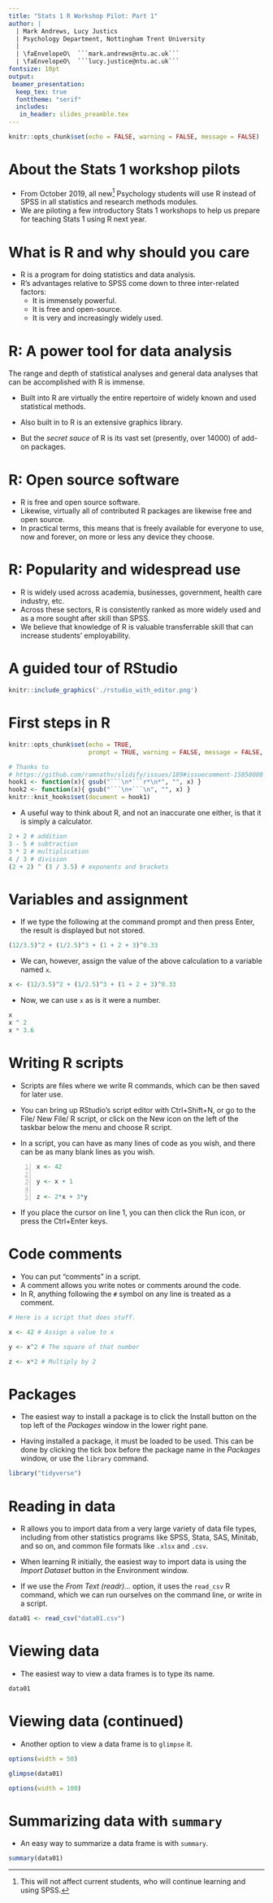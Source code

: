 ```yaml
---
title: "Stats 1 R Workshop Pilot: Part 1"
author: |
  | Mark Andrews, Lucy Justics
  | Psychology Department, Nottingham Trent University
  |   
  | \faEnvelopeO\  ```mark.andrews@ntu.ac.uk```
  | \faEnvelopeO\  ```lucy.justice@ntu.ac.uk```
fontsize: 10pt
output:
 beamer_presentation:
  keep_tex: true
  fonttheme: "serif"
  includes:
   in_header: slides_preamble.tex
---
```




```r
knitr::opts_chunk$set(echo = FALSE, warning = FALSE, message = FALSE)

```

# About the Stats 1 workshop pilots

* From October 2019, all new[^new_students_only] Psychology students 
  will use R instead of SPSS in all statistics and research methods modules.
* We are piloting a few introductory Stats 1 workshops to help us prepare for teaching Stats 1 
  using R next year.
  
[^new_students_only]: This will not affect current students, who will continue learning and using SPSS.

# What is R and why should you care

* R is a program for doing statistics and data analysis.
* R's advantages relative to SPSS come down to three inter-related factors:
  * It is immensely powerful.
  * It is free and open-source.
  * It is very and increasingly widely used.

# R: A power tool for data analysis

The range and depth of statistical analyses and general data analyses that can
be accomplished with R is immense.

* Built into R are virtually the entire repertoire
  of widely known and used statistical methods. 

* Also built in to R is an extensive graphics library.

* But the *secret sauce* of R is its vast set (presently, over 14000) of add-on packages. 
  
# R: Open source software

* R is free and open source software. 
* Likewise, virtually all of contributed R packages are likewise free and open source.
* In practical terms, this means that is freely available for everyone to use, now and forever,    on more or less any device they choose.


# R: Popularity and widespread use

* R is widely used across academia, businesses, government, health care industry, etc.
* Across these sectors, R is consistently ranked as more widely used and as a more sought after skill than SPSS.
* We believe that knowledge of R is valuable transferrable skill that can increase students' employability. 


# A guided tour of RStudio

```r
knitr::include_graphics('./rstudio_with_editor.png')
```

# First steps in R

```r
knitr::opts_chunk$set(echo = TRUE, 
                      prompt = TRUE, warning = FALSE, message = FALSE, comment='#>')

# Thanks to 
# https://github.com/ramnathv/slidify/issues/189#issuecomment-15850008
hook1 <- function(x){ gsub("```\n*```r*\n*", "", x) }
hook2 <- function(x){ gsub("```\n+```\n", "", x) }
knitr::knit_hooks$set(document = hook1)

```

* A useful way to think about R, and not an inaccurate one either, is that it is
simply a calculator.
```r
2 + 2 # addition
3 - 5 # subtraction
3 * 2 # multiplication
4 / 3 # division
(2 + 2) ^ (3 / 3.5) # exponents and brackets
```

<!-- #  Equality/inequality operations -->

<!-- * Testing for the equality or inequality of pairs of numbers, -->
<!-- already starts to go beyond the usual capabilities of handheld calculator. -->

<!-- ```{r} -->
<!-- 12 == (6 * 2)         # test for equality -->
<!-- (3 * 4) != (18 - 7)   # test for inequality -->
<!-- 3 < 10                # less than -->
<!-- (2 * 5) <= 10         # less than or equal -->
<!-- ``` -->

<!-- # Logical values and logical operations -->

<!-- * In the previous step, the results are returned as either `TRUE` or `FALSE`. These are logical or *Boolean* -->
<!-- values. -->
<!-- * Just as we can represent numbers and operations on -->
<!-- numbers, so too can we have two logical values, `TRUE` and `FALSE` (always written in -->
<!-- all uppercase), and Boolean operations (*and*, *or*, and *not*) on logical values. -->
<!-- ```{r} -->
<!-- TRUE & FALSE  # logical and -->
<!-- TRUE | TRUE   # logical or -->
<!-- !TRUE         # logical not -->
<!-- (TRUE | !TRUE) & !FALSE -->
<!-- ``` -->

# Variables and assignment

* If we type the following at the command prompt and then press Enter, the result is displayed but not stored.
```r
(12/3.5)^2 + (1/2.5)^3 + (1 + 2 + 3)^0.33
```

* We can, however, assign the value of the above calculation to a variable named `x`.
```r
x <- (12/3.5)^2 + (1/2.5)^3 + (1 + 2 + 3)^0.33
```

* Now, we can use `x` as is it were a number.
```r
x
x ^ 2
x * 3.6
```

<!-- # Assignment rules -->

<!-- * In general, the assignment rule is  -->
<!-- ``` -->
<!-- name <- expression -->
<!-- ``` -->
<!-- The `expression` is any R code that returns some value. -->

<!-- * The `name` must consist of letters, numbers, dots, and underscores.  -->
<!-- ```  -->
<!-- x123   # acceptable -->
<!-- .x -->
<!-- x_y_z -->
<!-- xXx_123 -->
<!-- ``` -->
<!-- * It must begin with a letter or a dot that is not followed by a number.  -->
<!-- ```  -->
<!-- _x   # not acceptable -->
<!-- .2x  -->
<!-- x-y-z -->
<!-- ``` -->
<!-- * The recommendation is to use names that are -->
<!-- meaningful, relatively short, without dots (using `_` instead for punctuation), and primarily consisting  -->
<!-- of lowercase characters. -->


<!-- # Vectors -->

<!-- * Vectors are one dimensional sequences of values. -->
<!-- * For example, if we want to -->
<!-- create a vector of the first 6 primes numbers, we could do the following. -->
<!-- ```{r} -->
<!-- primes <- c(2, 3, 5, 7, 11, 13) -->
<!-- ``` -->
<!-- * We can now perform operations (arithmetic, logical, etc) on the `primes` vector. -->
<!-- ```{r} -->
<!-- primes + 1 -->
<!-- primes / 2 -->
<!-- primes == 3 -->
<!-- primes >= 7 -->
<!-- ``` -->

<!-- # Indexing vectors -->

<!-- * For any vector, we can refer to individual elements using indexing -->
<!-- operations.   -->
<!-- ```{r} -->
<!-- primes[1] -->
<!-- primes[5] -->
<!-- ``` -->

<!-- * If we want to refer to sets of elements, rather than just individual elements, -->
<!-- we can use vectors (made with the `c()` function) inside the indexing square -->
<!-- brackets.  -->
<!-- ```{r} -->
<!-- primes[c(3, 5, 2)] -->
<!-- ``` -->

<!-- * If we use a negative valued index, we can refer to or all elements *except* one. -->
<!-- ```{r} -->
<!-- primes[-1] -->
<!-- primes[-2] -->
<!-- ``` -->

<!-- # Vector types -->

<!-- * A vector be a sequence of numbers, logical values, or characters. -->
<!-- ```{r} -->
<!-- nation <- c('ireland', 'england', 'scotland', 'wales') -->
<!-- ``` -->
<!-- * We can index this vector as we did with a vector of numbers. -->
<!-- ```{r} -->
<!-- nation[1] -->
<!-- nation[2:3] -->
<!-- nation == 'ireland' -->
<!-- ``` -->

<!-- * The `class` function in R will identify the data type of the vector. -->
<!-- ```{r} -->
<!-- class(primes) -->
<!-- class(nation) -->
<!-- class(nation == 'ireland') -->
<!-- ``` -->

<!-- # Data frames -->

<!-- * Data frames are rectangular data structures; they have certain number of -->
<!-- columns, and each column has the same number of rows. Each column is in fact a -->
<!-- vector. -->

<!-- * Usually, data frames are created when read in the contents of a data file, but we can -->
<!-- produce them on the command line with the `data.frame()`. -->
<!-- ```{r} -->
<!-- Df <- data.frame(name = c('billy', 'joe', 'bob'),  -->
<!--                  age = c(21, 29, 23)) -->
<!-- Df -->
<!-- ``` -->

<!-- # Indexing data frames -->

<!-- * We can refer to elements of a data frame in different ways. -->
<!-- * The simplest is to use double indices, one for the rows, one for the columns.  -->
<!-- ```{r} -->
<!-- Df[3, 2] # row 3, col 2 -->
<!-- Df[c(1, 3), 2] # rows 1 and 3, col 2 -->
<!-- Df[1,] # row 1, all cols -->
<!-- Df[, 2] # all rows, col 2 -->
<!-- ``` -->


<!-- # Indexing data frames (contined) -->

<!-- * We could also refer to the column by name. To do so, we -->
<!-- could use the following `$` notation. -->
<!-- ```{r} -->
<!-- Df$age -->
<!-- ``` -->
<!-- * An alternative syntax that accompishes the same thing is to use -->
<!-- *double* square brackets as follows. -->
<!-- ```{r} -->
<!-- Df[['age']] -->
<!-- ``` -->
<!-- * A *single* square brackets, we would -->
<!-- obtain the following. -->
<!-- ```{r} -->
<!-- Df['age'] -->
<!-- ``` -->

<!-- # Functions -->

<!-- * In functions, we put data in, calculations or -->
<!-- done to or using this data, and new data, perhaps just a single -->
<!-- value, is then returned. -->
<!-- * There are probably hundreds of thousands of functions in R. -->
<!-- * For example,  -->
<!-- ```{r} -->
<!-- length(primes) -->
<!-- sum(primes) -->
<!-- mean(primes) -->
<!-- median(primes) -->
<!-- sd(primes) -->
<!-- var(primes) -->
<!-- ``` -->

<!-- # Custom functions -->

<!-- * R makes it easy to create new functions.  -->
<!-- ```{r} -->
<!-- my_mean <- function(x){ sum(x)/length(x)} -->
<!-- ``` -->
<!-- * This `my_mean` takes a vector as -->
<!-- input and divides its sum by the number of elements in it. It then returns this values. The `x` is a -->
<!-- placeholder for whatever variable we input into the function.  -->
<!-- * We would use it just as we would use `mean`. -->
<!-- ```{r} -->
<!-- my_mean(primes) -->
<!-- ``` -->


# Writing R scripts

* Scripts are files where we write R commands, which can be then saved for later
use.
* You can bring up RStudio's script editor with Ctrl+Shift+N, or go to the
File/ New File/ R script, or click on the New icon on the left of
the taskbar below the menu and choose R script.

* In a script, you can have as many lines of code as you wish, and there can be
as many blank lines as you wish.
```{#numCode .R .numberLines}
x <- 42

y <- x + 1

z <- 2*x + 3*y

```
* If you place the cursor on line 1, you can then click the Run icon, or press the Ctrl+Enter keys.



# Code comments

* You can put "comments" in a script.
* A comment allows you write notes or comments around the code.
* In R, anything following the `#` symbol on any line is
treated as a comment.
```.R

# Here is a script that does stuff.

x <- 42 # Assign a value to x

y <- x^2 # The square of that number

z <- x*2 # Multiply by 2

```

# Packages

* The easiest way to install a package is to click the  Install button on
the top left of the *Packages* window in the lower right pane.

* Having installed a package, it must be loaded to be used. This can be done by clicking the tick box before the package name in the *Packages* window, or use the `library` command.
```r
library("tidyverse")
```

# Reading in data

* R allows you to import data from a very large
variety of data file types, including from other statistics programs like SPSS,
Stata, SAS, Minitab, and so on, and common file formats like `.xlsx` and `.csv`.

* When learning R initially, the easiest way to import data is using the *Import Dataset* button in the Environment window.

* If we use the *From Text (readr)...* option, it uses the `read_csv` R command, which we can run ourselves on the command line, or write in a script.

```r
data01 <- read_csv("data01.csv")
```

# Viewing data


* The easiest way to view a data frames is to type its name.


```r
data01
```


# Viewing data (continued)

* Another option to view a data frame is to `glimpse` it.
```r
options(width = 50)
```

```r
glimpse(data01)
```

```r
options(width = 100)
```

# Summarizing data with `summary`

* An easy way to summarize a data frame is with `summary`.

```r
summary(data01)
```

